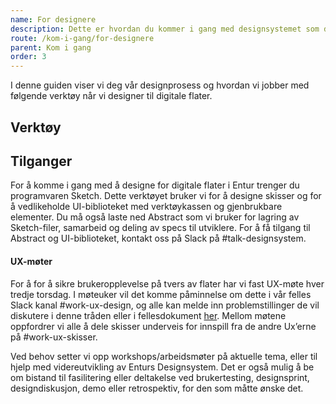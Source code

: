 ```yaml
---
name: For designere
description: Dette er hvordan du kommer i gang med designsystemet som designer.
route: /kom-i-gang/for-designere
parent: Kom i gang
order: 3
---
```



<PageHeader>
  I denne guiden viser vi deg vår designprosess og hvordan vi jobber med
  følgende verktøy når vi designer til digitale flater.
</PageHeader>

## Verktøy

<DesignTools />

## Tilganger

For å komme i gang med å designe for digitale flater i Entur trenger du programvaren Sketch. Dette verktøyet bruker vi for å designe skisser og for å vedlikeholde UI-biblioteket med verktøykassen og gjenbrukbare elementer. Du må også laste ned Abstract som vi bruker for lagring av Sketch-filer, samarbeid og deling av specs til utviklere. For å få tilgang til Abstract og UI-biblioteket, kontakt oss på Slack på #talk-designsystem.

#### UX-møter

For å for å sikre brukeropplevelse på tvers av flater har vi fast UX-møte hver tredje torsdag. I møteuker vil det komme påminnelse om dette i vår felles Slack kanal #work-ux-design, og alle kan melde inn problemstillinger de vil diskutere i denne tråden eller i fellesdokument [her](https://docs.google.com/document/d/1zteyLDJbdBzP9HsIjTyyH5MwveDW_BlaXRgrHZcMm8E/edit?usp=sharing). Mellom møtene oppfordrer vi alle å dele skisser underveis for innspill fra de andre Ux’erne på #work-ux-skisser.

Ved behov setter vi opp workshops/arbeidsmøter på aktuelle tema, eller til hjelp med videreutvikling av Enturs Designsystem. Det er også mulig å be om bistand til fasilitering eller deltakelse ved brukertesting, designsprint, designdiskusjon, demo eller retrospektiv, for den som måtte ønske det.
